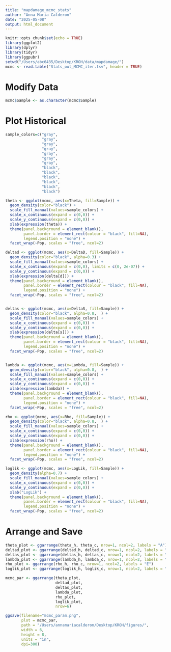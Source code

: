 ```yaml
---
title: "mapdamage_mcmc_stats"
author: "Anna Maria Calderon"
date: "2025-05-08"
output: html_document
---
```


```r
knitr::opts_chunk$set(echo = TRUE)
library(ggplot2)
library(dplyr)
library(tidyr)
library(ggpubr)
setwd("/Users/abc6435/Desktop/KROH/data/mapdamage/")
mcmc <- read.table("Stats_out_MCMC_iter.tsv", header = TRUE)

```

# Modify Data

```r
mcmc$Sample <- as.character(mcmc$Sample)
```

# Plot Historical

```r
sample_colors=c("gray",
                "gray",
                "gray",
                "gray",
                "gray",
                "gray",
                "gray",
                "black",
                "black", 
                "black", 
                "black",
                "black",
                "black")

theta <- ggplot(mcmc, aes(x=Theta, fill=Sample)) +
  geom_density(color="black") + 
  scale_fill_manual(values=sample_colors) +
  scale_x_continuous(expand = c(0,0)) +
  scale_y_continuous(expand = c(0,0)) +
  xlab(expression(theta)) +
  theme(panel.background = element_blank(),
        panel.border = element_rect(colour = "black", fill=NA),
        legend.position = "none") +
  facet_wrap(~Pop, scales = "free", ncol=2)

deltad <- ggplot(mcmc, aes(x=DeltaD, fill=Sample)) +
  geom_density(color="black", alpha=0.3) + 
  scale_fill_manual(values=sample_colors) +
  scale_x_continuous(expand = c(0,0), limits = c(0, 2e-07)) +
  scale_y_continuous(expand = c(0,0)) +
  xlab(expression(delta[d])) +
  theme(panel.background = element_blank(),
        panel.border = element_rect(colour = "black", fill=NA),
        legend.position = "none") +
  facet_wrap(~Pop, scales = "free", ncol=2)


deltas <- ggplot(mcmc, aes(x=DeltaS, fill=Sample)) +
  geom_density(color="black", alpha=0.8,  ) + 
  scale_fill_manual(values=sample_colors) +
  scale_x_continuous(expand = c(0,0)) +
  scale_y_continuous(expand = c(0,0)) +
  xlab(expression(delta[s])) +
  theme(panel.background = element_blank(),
        panel.border = element_rect(colour = "black", fill=NA),
        legend.position = "none") +
  facet_wrap(~Pop, scales = "free", ncol=2)


lambda <- ggplot(mcmc, aes(x=Lambda, fill=Sample)) +
  geom_density(color="black", alpha=0.8,  ) + 
  scale_fill_manual(values=sample_colors) +
  scale_x_continuous(expand = c(0,0)) +
  scale_y_continuous(expand = c(0,0)) +
  xlab(expression(lambda)) +
  theme(panel.background = element_blank(),
        panel.border = element_rect(colour = "black", fill=NA),
        legend.position = "none") +
  facet_wrap(~Pop, scales = "free", ncol=2)

rho <- ggplot(mcmc, aes(x=Rho, fill=Sample)) +
  geom_density(color="black", alpha=0.8,  ) + 
  scale_fill_manual(values=sample_colors) +
  scale_x_continuous(expand = c(0,0)) +
  scale_y_continuous(expand = c(0,0)) +
  xlab(expression(rho)) +
  theme(panel.background = element_blank(),
        panel.border = element_rect(colour = "black", fill=NA),
        legend.position = "none") +
  facet_wrap(~Pop, scales = "free", ncol=2)

loglik <- ggplot(mcmc, aes(x=LogLik, fill=Sample)) +
  geom_density(alpha=0.7) + 
  scale_fill_manual(values=sample_colors) +
  scale_x_continuous(expand = c(0,0)) +
  scale_y_continuous(expand = c(0,0)) +
  xlab("LogLik") +
  theme(panel.background = element_blank(),
        panel.border = element_rect(colour = "black", fill=NA),
        legend.position = "none") +
  facet_wrap(~Pop, scales = "free", ncol=2)
```

# Arrange and Save

```r

theta_plot <- ggarrange(theta_h, theta_c, nrow=1, ncol=2, labels = "A")
deltad_plot <- ggarrange(deltad_h, deltad_c, nrow=1, ncol=2, labels = "B")
deltas_plot <- ggarrange(deltas_h, deltas_c, nrow=1, ncol=2, labels = "C")
lambda_plot <- ggarrange(lambda_h, lambda_c, nrow=1, ncol=2, labels = "D")
rho_plot <- ggarrange(rho_h, rho_c, nrow=1, ncol=2, labels = "E")
loglik_plot <- ggarrange(loglik_h, loglik_c, nrow=1, ncol=2, labels = "F")

mcmc_par <- ggarrange(theta_plot,
                      deltad_plot,
                      deltas_plot,
                      lambda_plot,
                      rho_plot,
                      loglik_plot,
                      nrow=6)

ggsave(filename="mcmc_param.png", 
       plot = mcmc_par, 
       path = "/Users/annamariacalderon/Desktop/KROH/figures/", 
       width = 6, 
       height = 8, 
       units = "in", 
       dpi=300)
```
